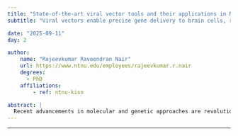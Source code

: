 ```yaml
---
title: "State-of-the-art viral vector tools and their applications in Neuroscience"
subtitle: "Viral vectors enable precise gene delivery to brain cells, revolutionizing neuroscience research and offering therapeutic potential for genetic disorders."

date: "2025-09-11"
day: 2

author:
    name: "Rajeevkumar Raveendran Nair"
    url: https://www.ntnu.edu/employees/rajeevkumar.r.nair
    degrees:
      - PhD
    affiliations:
        - ref: ntnu-kisn

abstract: |
  Recent advancements in molecular and genetic approaches are revolutionizing experimental research, enabling a deeper understanding of complex biological mechanisms in health and disease. However, the optimal use of these tools relies on the ability to deliver them precisely and efficiently to the target cells within complex organs like the mammalian brain, in living organisms. Achieving anatomical specificity in transgene delivery, matching the precision at which neuronal circuits operate, not only enhances our understanding of normal and pathological brain function but also holds promise for therapeutic applications. Genetically engineered viruses, also known as viral vectors are at the forefront of biomedical research, providing powerful tools for delivering foreign genes to precise cellular targets at specific times and locations. Viral vectors have already entered clinics as next-generation life-saving vaccines and for treating several devastating genetic disorders in humans. In neuroscience research, for investigations of intermingled neuronal circuits of the mammalian brain involving gene expressions/manipulations, anatomical/functional circuit mappings, neuronal activity manipulations; viral vector-based approaches have truly been revolutionary. Among the widely used viral vectors, Adeno-Associated Virus, Lentivirus, MoMLV and Rabies Virus each offer distinct advantages, making them suitable for different neuroscience research applications. Additionally, specific scientific questions may require the development of novel viral tools with tailored properties, necessitating innovative vector designs. At the Viral Vector Core of the Kavli Institute, NTNU, we have the expertise and infrastructure to produce high-quality viral vectors for life science research. As part of the NORBRAIN, a national research infrastructure program, the Viral Vector Core located at the Kavli Institute operates as a non-profit entity. At the core facility, we offer consultation and scientific collaborations, novel vector designs, and viral vector production services, enhancing research capabilities across research institutions worldwide.
---
```


***

<object data="poster.pdf" type="application/pdf" width="100%" height="1300">
</object> 



